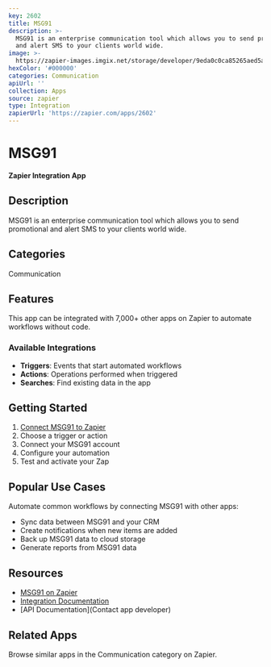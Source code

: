 ```yaml
---
key: 2602
title: MSG91
description: >-
  MSG91 is an enterprise communication tool which allows you to send promotional
  and alert SMS to your clients world wide.
image: >-
  https://zapier-images.imgix.net/storage/developer/9eda0c0ca85265aed5afcfb669cd9230.png?auto=format%2Ccompress&ixlib=python-3.0.0&q=50
hexColor: '#000000'
categories: Communication
apiUrl: ''
collection: Apps
source: zapier
type: Integration
zapierUrl: 'https://zapier.com/apps/2602'
---
```

# MSG91

**Zapier Integration App**

## Description

MSG91 is an enterprise communication tool which allows you to send promotional and alert SMS to your clients world wide.

## Categories

Communication

## Features

This app can be integrated with 7,000+ other apps on Zapier to automate workflows without code.

### Available Integrations

- **Triggers**: Events that start automated workflows
- **Actions**: Operations performed when triggered
- **Searches**: Find existing data in the app

## Getting Started

1. [Connect MSG91 to Zapier](https://zapier.com/apps/2602)
2. Choose a trigger or action
3. Connect your MSG91 account
4. Configure your automation
5. Test and activate your Zap

## Popular Use Cases

Automate common workflows by connecting MSG91 with other apps:

- Sync data between MSG91 and your CRM
- Create notifications when new items are added
- Back up MSG91 data to cloud storage
- Generate reports from MSG91 data

## Resources

- [MSG91 on Zapier](https://zapier.com/apps/2602)
- [Integration Documentation](https://zapier.com/apps/2602/integrations)
- [API Documentation](Contact app developer)

## Related Apps

Browse similar apps in the Communication category on Zapier.
